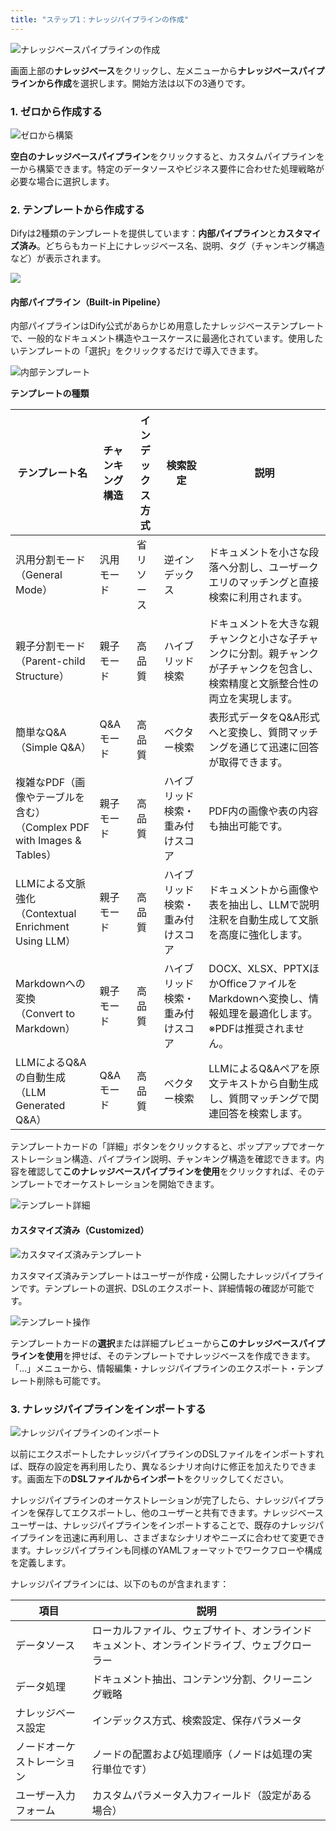 ```yaml
---
title: "ステップ1：ナレッジパイプラインの作成"
---
```


![ナレッジベースパイプラインの作成](/images/knowledge-base/create-knowledge-pipeline-1.png)

画面上部の**ナレッジベース**をクリックし、左メニューから**ナレッジベースパイプラインから作成**を選択します。開始方法は以下の3通りです。

### 1. ゼロから作成する

![ゼロから構築](/images/knowledge-base/create-knowledge-pipeline-2.png)

**空白のナレッジベースパイプライン**をクリックすると、カスタムパイプラインを一から構築できます。特定のデータソースやビジネス要件に合わせた処理戦略が必要な場合に選択します。

### 2. テンプレートから作成する

Difyは2種類のテンプレートを提供しています：**内部パイプライン**と**カスタマイズ済み**。どちらもカード上にナレッジベース名、説明、タグ（チャンキング構造など）が表示されます。

![](/images/knowledge-base/create-knowledge-pipeline-4-1.png)

#### 内部パイプライン（Built-in Pipeline）

内部パイプラインはDify公式があらかじめ用意したナレッジベーステンプレートで、一般的なドキュメント構造やユースケースに最適化されています。使用したいテンプレートの「選択」をクリックするだけで導入できます。

![内部テンプレート](/images/knowledge-base/create-knowledge-pipeline-4.png)

**テンプレートの種類**

| テンプレート名 | チャンキング構造 | インデックス方式 | 検索設定 | 説明 |
|---------------|------------------|------------------|----------|------|
| 汎用分割モード<br/>（General Mode） | 汎用モード | 省リソース | 逆インデックス | ドキュメントを小さな段落へ分割し、ユーザークエリのマッチングと直接検索に利用されます。 |
| 親子分割モード<br/>（Parent-child Structure） | 親子モード | 高品質 | ハイブリッド検索 | ドキュメントを大きな親チャンクと小さな子チャンクに分割。親チャンクが子チャンクを包含し、検索精度と文脈整合性の両立を実現します。 |
| 簡単なQ&A<br/>（Simple Q&A） | Q&Aモード | 高品質 | ベクター検索 | 表形式データをQ&A形式へと変換し、質問マッチングを通じて迅速に回答が取得できます。 |
| 複雑なPDF（画像やテーブルを含む）<br/>（Complex PDF with Images & Tables） | 親子モード | 高品質 | ハイブリッド検索・重み付けスコア | PDF内の画像や表の内容も抽出可能です。 |
| LLMによる文脈強化<br/>（Contextual Enrichment Using LLM） | 親子モード | 高品質 | ハイブリッド検索・重み付けスコア | ドキュメントから画像や表を抽出し、LLMで説明注釈を自動生成して文脈を高度に強化します。 |
| Markdownへの変換<br/>（Convert to Markdown） | 親子モード | 高品質 | ハイブリッド検索・重み付けスコア | DOCX、XLSX、PPTXほかOfficeファイルをMarkdownへ変換し、情報処理を最適化します。※PDFは推奨されません。 |
| LLMによるQ&Aの自動生成<br/>（LLM Generated Q&A） | Q&Aモード | 高品質 | ベクター検索 | LLMによるQ&Aペアを原文テキストから自動生成し、質問マッチングで関連回答を検索します。 |

テンプレートカードの「詳細」ボタンをクリックすると、ポップアップでオーケストレーション構造、パイプライン説明、チャンキング構造を確認できます。内容を確認して**このナレッジベースパイプラインを使用**をクリックすれば、そのテンプレートでオーケストレーションを開始できます。

![テンプレート詳細](/images/knowledge-base/create-knowledge-pipeline-5.png)

#### カスタマイズ済み（Customized）

![カスタマイズ済みテンプレート](/images/knowledge-base/create-knowledge-pipeline-6.png)

カスタマイズ済みテンプレートはユーザーが作成・公開したナレッジパイプラインです。テンプレートの選択、DSLのエクスポート、詳細情報の確認が可能です。

![テンプレート操作](/images/knowledge-base/create-knowledge-pipeline-7.png)

テンプレートカードの**選択**または詳細プレビューから**このナレッジベースパイプラインを使用**を押せば、そのテンプレートでナレッジベースを作成できます。「…」メニューから、情報編集・ナレッジパイプラインのエクスポート・テンプレート削除も可能です。

### 3. ナレッジパイプラインをインポートする

![ナレッジパイプラインのインポート](/images/knowledge-base/create-knowledge-pipeline-3.png)

以前にエクスポートしたナレッジパイプラインのDSLファイルをインポートすれば、既存の設定を再利用したり、異なるシナリオ向けに修正を加えたりできます。画面左下の**DSLファイルからインポート**をクリックしてください。

ナレッジパイプラインのオーケストレーションが完了したら、ナレッジパイプラインを保存してエクスポートし、他のユーザーと共有できます。ナレッジベースユーザーは、ナレッジパイプラインをインポートすることで、既存のナレッジパイプラインを迅速に再利用し、さまざまなシナリオやニーズに合わせて変更できます。ナレッジパイプラインも同様のYAMLフォーマットでワークフローや構成を定義します。

ナレッジパイプラインには、以下のものが含まれます：

| 項目 | 説明 |
|------|------|
| データソース | ローカルファイル、ウェブサイト、オンラインドキュメント、オンラインドライブ、ウェブクローラー |
| データ処理 | ドキュメント抽出、コンテンツ分割、クリーニング戦略 |
| ナレッジベース設定 | インデックス方式、検索設定、保存パラメータ |
| ノードオーケストレーション | ノードの配置および処理順序（ノードは処理の実行単位です） |
| ユーザー入力フォーム | カスタムパラメータ入力フィールド（設定がある場合） |
